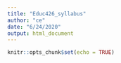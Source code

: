 ---
title: "Educ426_syllabus"
author: "ce"
date: "6/24/2020"
output: html_document
---

```{r setup, include=FALSE}
knitr::opts_chunk$set(echo = TRUE)
```


